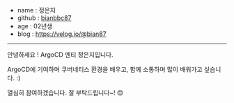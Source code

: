 - name : 정은지
- github : [bianbbc87](https://github.com/bianbbc87)
- age : 02년생
- blog : https://velog.io/@bian87

---

안녕하세요 ! ArgoCD 멘티 정은지입니다.

ArgoCD에 기여하며 쿠버네티스 환경을 배우고, 함께 소통하며 많이 배워가고 싶습니다. :)

열심히 참여하겠습니다. 잘 부탁드립니다~! 😊
